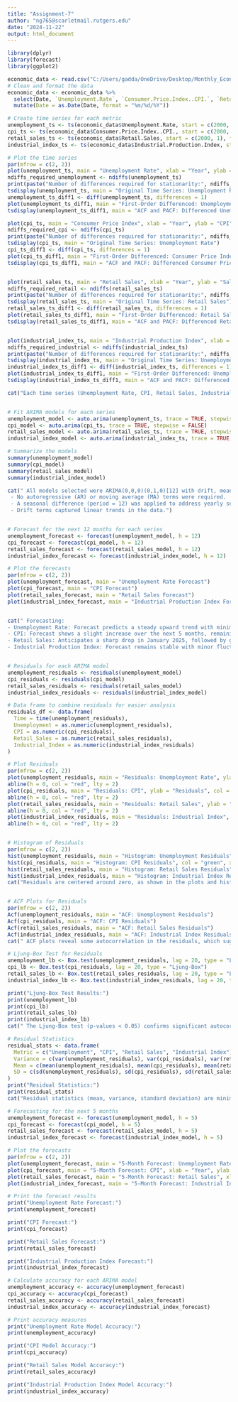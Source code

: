 ---
title: "Assignment-7"
author: "ng765@scarletmail.rutgers.edu"
date: "2024-11-22"
output: html_document
---

```{r}

library(dplyr)
library(forecast)
library(ggplot2)

economic_data <- read.csv("C:/Users/gadda/OneDrive/Desktop/Monthly_Economic_Indicators.csv")
# Clean and format the data
economic_data <- economic_data %>%
  select(Date, `Unemployment.Rate`, `Consumer.Price.Index..CPI.`, `Retail.Sales`, `Industrial.Production.Index`) %>%
  mutate(Date = as.Date(Date, format = "%m/%d/%Y"))

# Create time series for each metric
unemployment_ts <- ts(economic_data$Unemployment.Rate, start = c(2000, 1), frequency = 12)
cpi_ts <- ts(economic_data$Consumer.Price.Index..CPI., start = c(2000, 1), frequency = 12)
retail_sales_ts <- ts(economic_data$Retail.Sales, start = c(2000, 1), frequency = 12)
industrial_index_ts <- ts(economic_data$Industrial.Production.Index, start = c(2000, 1), frequency = 12)

# Plot the time series
par(mfrow = c(2, 2))
plot(unemployment_ts, main = "Unemployment Rate", xlab = "Year", ylab = "Rate")
ndiffs_required_unemployment <- ndiffs(unemployment_ts)
print(paste("Number of differences required for stationarity:", ndiffs_required_unemployment))
tsdisplay(unemployment_ts, main = "Original Time Series: Unemployment Rate")
unemployment_ts_diff1 <- diff(unemployment_ts, differences = 1)
plot(unemployment_ts_diff1, main = "First-Order Differenced: Unemployment Rate", ylab = "Differenced Values")
tsdisplay(unemployment_ts_diff1, main = "ACF and PACF: Differenced Unemployment Rate")

plot(cpi_ts, main = "Consumer Price Index", xlab = "Year", ylab = "CPI")
ndiffs_required_cpi <- ndiffs(cpi_ts)
print(paste("Number of differences required for stationarity:", ndiffs_required_cpi))
tsdisplay(cpi_ts, main = "Original Time Series: Unemployment Rate")
cpi_ts_diff1 <- diff(cpi_ts, differences = 1)
plot(cpi_ts_diff1, main = "First-Order Differenced: Consumer Price Index", ylab = "Differenced Values")
tsdisplay(cpi_ts_diff1, main = "ACF and PACF: Differenced Consumer Price Index")


plot(retail_sales_ts, main = "Retail Sales", xlab = "Year", ylab = "Sales")
ndiffs_required_retail <- ndiffs(retail_sales_ts)
print(paste("Number of differences required for stationarity:", ndiffs_required_retail))
tsdisplay(retail_sales_ts, main = "Original Time Series: Retail Sales")
retail_sales_ts_diff1 <- diff(retail_sales_ts, differences = 1)
plot(retail_sales_ts_diff1, main = "First-Order Differenced: Retail Sales", ylab = "Differenced Values")
tsdisplay(retail_sales_ts_diff1, main = "ACF and PACF: Differenced Retail Sales")


plot(industrial_index_ts, main = "Industrial Production Index", xlab = "Year", ylab = "Index")
ndiffs_required_industrial <- ndiffs(industrial_index_ts)
print(paste("Number of differences required for stationarity:", ndiffs_required_industrial))
tsdisplay(industrial_index_ts, main = "Original Time Series: Unemployment Rate")
industrial_index_ts_diff1 <- diff(industrial_index_ts, differences = 1)
plot(industrial_index_ts_diff1, main = "First-Order Differenced: Unemployment Rate", ylab = "Differenced Values")
tsdisplay(industrial_index_ts_diff1, main = "ACF and PACF: Differenced Unemployment Rate")

cat("Each time series (Unemployment Rate, CPI, Retail Sales, Industrial Production Index) required one difference to achieve stationarity, indicating the presence of a trend or seasonal pattern.")


# Fit ARIMA models for each series
unemployment_model <- auto.arima(unemployment_ts, trace = TRUE, stepwise = FALSE)
cpi_model <- auto.arima(cpi_ts, trace = TRUE, stepwise = FALSE)
retail_sales_model <- auto.arima(retail_sales_ts, trace = TRUE, stepwise = FALSE)
industrial_index_model <- auto.arima(industrial_index_ts, trace = TRUE, stepwise = FALSE)

# Summarize the models
summary(unemployment_model)
summary(cpi_model)
summary(retail_sales_model)
summary(industrial_index_model)

cat(" All models selected were ARIMA(0,0,0)(0,1,0)[12] with drift, meaning:
 - No autoregressive (AR) or moving average (MA) terms were required.
 - A seasonal difference (period = 12) was applied to address yearly seasonality.
 - Drift terms captured linear trends in the data.")


# Forecast for the next 12 months for each series
unemployment_forecast <- forecast(unemployment_model, h = 12)
cpi_forecast <- forecast(cpi_model, h = 12)
retail_sales_forecast <- forecast(retail_sales_model, h = 12)
industrial_index_forecast <- forecast(industrial_index_model, h = 12)

# Plot the forecasts
par(mfrow = c(2, 2))
plot(unemployment_forecast, main = "Unemployment Rate Forecast")
plot(cpi_forecast, main = "CPI Forecast")
plot(retail_sales_forecast, main = "Retail Sales Forecast")
plot(industrial_index_forecast, main = "Industrial Production Index Forecast")


cat(" Forecasting:
- Unemployment Rate: Forecast predicts a steady upward trend with minimal uncertainty.
- CPI: Forecast shows a slight increase over the next 5 months, remaining stable overall.
- Retail Sales: Anticipates a sharp drop in January 2025, followed by gradual recovery.
- Industrial Production Index: Forecast remains stable with minor fluctuations.")


# Residuals for each ARIMA model
unemployment_residuals <- residuals(unemployment_model)
cpi_residuals <- residuals(cpi_model)
retail_sales_residuals <- residuals(retail_sales_model)
industrial_index_residuals <- residuals(industrial_index_model)

# Data frame to combine residuals for easier analysis
residuals_df <- data.frame(
  Time = time(unemployment_residuals),
  Unemployment = as.numeric(unemployment_residuals),
  CPI = as.numeric(cpi_residuals),
  Retail_Sales = as.numeric(retail_sales_residuals),
  Industrial_Index = as.numeric(industrial_index_residuals)
)

# Plot Residuals
par(mfrow = c(2, 2))
plot(unemployment_residuals, main = "Residuals: Unemployment Rate", ylab = "Residuals", col = "blue")
abline(h = 0, col = "red", lty = 2)
plot(cpi_residuals, main = "Residuals: CPI", ylab = "Residuals", col = "green")
abline(h = 0, col = "red", lty = 2)
plot(retail_sales_residuals, main = "Residuals: Retail Sales", ylab = "Residuals", col = "purple")
abline(h = 0, col = "red", lty = 2)
plot(industrial_index_residuals, main = "Residuals: Industrial Index", ylab = "Residuals", col = "orange")
abline(h = 0, col = "red", lty = 2)


# Histogram of Residuals
par(mfrow = c(2, 2))
hist(unemployment_residuals, main = "Histogram: Unemployment Residuals", col = "blue", xlab = "Residuals")
hist(cpi_residuals, main = "Histogram: CPI Residuals", col = "green", xlab = "Residuals")
hist(retail_sales_residuals, main = "Histogram: Retail Sales Residuals", col = "purple", xlab = "Residuals")
hist(industrial_index_residuals, main = "Histogram: Industrial Index Residuals", col = "orange", xlab = "Residuals")
cat("Residuals are centered around zero, as shown in the plots and histograms, indicating no significant bias.")


# ACF Plots for Residuals
par(mfrow = c(2, 2))
Acf(unemployment_residuals, main = "ACF: Unemployment Residuals")
Acf(cpi_residuals, main = "ACF: CPI Residuals")
Acf(retail_sales_residuals, main = "ACF: Retail Sales Residuals")
Acf(industrial_index_residuals, main = "ACF: Industrial Index Residuals")
cat(" ACF plots reveal some autocorrelation in the residuals, which suggests the models might not fully capture all dependencies in the data.")

# Ljung-Box Test for Residuals
unemployment_lb <- Box.test(unemployment_residuals, lag = 20, type = "Ljung-Box")
cpi_lb <- Box.test(cpi_residuals, lag = 20, type = "Ljung-Box")
retail_sales_lb <- Box.test(retail_sales_residuals, lag = 20, type = "Ljung-Box")
industrial_index_lb <- Box.test(industrial_index_residuals, lag = 20, type = "Ljung-Box")

print("Ljung-Box Test Results:")
print(unemployment_lb)
print(cpi_lb)
print(retail_sales_lb)
print(industrial_index_lb)
cat(" The Ljung-Box test (p-values < 0.05) confirms significant autocorrelation in the residuals, indicating room for model improvement.")

# Residual Statistics
residual_stats <- data.frame(
  Metric = c("Unemployment", "CPI", "Retail Sales", "Industrial Index"),
  Variance = c(var(unemployment_residuals), var(cpi_residuals), var(retail_sales_residuals), var(industrial_index_residuals)),
  Mean = c(mean(unemployment_residuals), mean(cpi_residuals), mean(retail_sales_residuals), mean(industrial_index_residuals)),
  SD = c(sd(unemployment_residuals), sd(cpi_residuals), sd(retail_sales_residuals), sd(industrial_index_residuals))
)
print("Residual Statistics:")
print(residual_stats)
cat("Residual statistics (mean, variance, standard deviation) are minimal, suggesting the models perform well overall.")

# Forecasting for the next 5 months
unemployment_forecast <- forecast(unemployment_model, h = 5)
cpi_forecast <- forecast(cpi_model, h = 5)
retail_sales_forecast <- forecast(retail_sales_model, h = 5)
industrial_index_forecast <- forecast(industrial_index_model, h = 5)

# Plot the forecasts
par(mfrow = c(2, 2))
plot(unemployment_forecast, main = "5-Month Forecast: Unemployment Rate", xlab = "Year", ylab = "Rate")
plot(cpi_forecast, main = "5-Month Forecast: CPI", xlab = "Year", ylab = "CPI")
plot(retail_sales_forecast, main = "5-Month Forecast: Retail Sales", xlab = "Year", ylab = "Sales")
plot(industrial_index_forecast, main = "5-Month Forecast: Industrial Index", xlab = "Year", ylab = "Index")

# Print the forecast results
print("Unemployment Rate Forecast:")
print(unemployment_forecast)

print("CPI Forecast:")
print(cpi_forecast)

print("Retail Sales Forecast:")
print(retail_sales_forecast)

print("Industrial Production Index Forecast:")
print(industrial_index_forecast)

# Calculate accuracy for each ARIMA model
unemployment_accuracy <- accuracy(unemployment_forecast)
cpi_accuracy <- accuracy(cpi_forecast)
retail_sales_accuracy <- accuracy(retail_sales_forecast)
industrial_index_accuracy <- accuracy(industrial_index_forecast)

# Print accuracy measures
print("Unemployment Rate Model Accuracy:")
print(unemployment_accuracy)

print("CPI Model Accuracy:")
print(cpi_accuracy)

print("Retail Sales Model Accuracy:")
print(retail_sales_accuracy)

print("Industrial Production Index Model Accuracy:")
print(industrial_index_accuracy)

```
